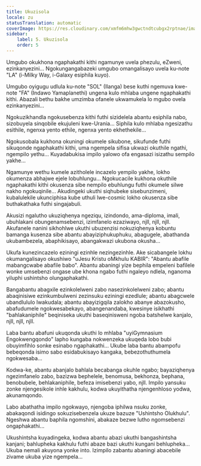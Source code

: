```yaml
---
title: Ukuzisola
locale: zu
statusTranslation: automatic
coverImage: https://res.cloudinary.com/xmfm6mhw3gwctndtcubgx2rptnae/image/upload/v1740468922/small_cover_tratado_de_psicologia_revolucionaria_a4c0dca4e0.webp
sidebar:
    label: 5. Ukuzisola
    order: 5
---
```

Umgubo okukhona ngaphakathi kithi ngamunye uvela phezulu, eZweni, ezinkanyezini... Ngokungangabazeki umgubo omangalisayo uvela ku-note "LA" (i-Milky Way, i-Galaxy esiphila kuyo).

Umgubo oyigugu udlula ku-note "SOL" (Ilanga) bese kuthi ngemuva kwe-note "FA" (Indawo Yamaplanethi) ungena kulo mhlaba ungene ngaphakathi kithi. Abazali bethu bakhe umzimba ofanele ukwamukela lo mgubo ovela ezinkanyezini...

Ngokuzikhandla ngokusebenza kithi futhi sizidelela abantu esiphila nabo, sizobuyela sinqobile ekujuleni kwe-Urania... Siphila kulo mhlaba ngesizathu esithile, ngenxa yento ethile, ngenxa yento ekhethekile...

Ngokusobala kukhona okuningi okumele sikubone, sikufunde futhi sikuqonde ngaphakathi kithi, uma ngempela sifisa ukwazi okuthile ngathi, ngempilo yethu... Kuyadabukisa impilo yalowo ofa engasazi isizathu sempilo yakhe...

Ngamunye wethu kumele azitholele incazelo yempilo yakhe, lokho okumenza abhajwe ejele lobuhlungu... Ngokucacile kukhona okuthile ngaphakathi kithi okusenza sibe nempilo ebuhlungu futhi okumele silwe nakho ngokuqinile... Akudingeki ukuthi siqhubeke sisebunzimeni, kubalulekile ukunciphisa kube uthuli lwe-cosmic lokho okusenza sibe buthakathaka futhi singajabuli.

Akusizi ngalutho ukuziqhenya ngeziqu, izindondo, ama-diploma, imali, ubuhlakani obungenamsebenzi, izimfanelo ezaziwayo, njll, njll, njll. Akufanele nanini sikhohlwe ukuthi ubuzenzisi nokuziqhenya kobuntu bamanga kusenza sibe abantu abayiziphukuphuku, abagugele, abathanda ukubambezela, abaphikisayo, abangakwazi ukubona okusha...

Ukufa kunezincazelo eziningi ezinhle nezingezinhle. Ake sicabangele lokhu okumangalisayo okushiwo "uJesu Kristu oMkhulu KABIR": "Abantu abafile mabangcwabe abafile babo". Abantu abaningi yize bephila empeleni bafilele wonke umsebenzi ongase ube khona ngabo futhi ngaleyo ndlela, nganoma yiluphi ushintsho olungaphakathi.

Bangabantu abagxile ezinkolelweni zabo nasezinkolelweni zabo; abantu abaqinisiwe ezinkumbulweni zezinsuku eziningi ezedlule; abantu abagcwele ubandlululo lwakudala; abantu abayizigqila zalokho abanye abazokusho, abafudumele ngokwesabekayo, abangenandaba, kwesinye isikhathi "bahlakaniphile" beqiniseka ukuthi baseqinisweni ngoba batshelwe kanjalo, njll, njll, njll.

Laba bantu abafuni ukuqonda ukuthi lo mhlaba "uyiGymnasium Engokwengqondo" lapho kungaba nokwenzeka ukuqeda lobo bubi obuyimfihlo sonke esinabo ngaphakathi... Ukube laba bantu abampofu bebeqonda isimo sabo esidabukisayo kangaka, bebezothuthumela ngokwesaba...

Kodwa-ke, abantu abanjalo bahlala becabanga okuhle ngabo; bayaziqhenya ngezimfanelo zabo, bazizwa bephelele, benomusa, bekhonza, bephana, benobubele, behlakaniphile, befeza imisebenzi yabo, njll. Impilo yansuku zonke njengesikole inhle kakhulu, kodwa ukuyithatha njengenhloso yodwa, akunamqondo.

Labo abathatha impilo ngokwayo, njengoba iphilwa nsuku zonke, abakaqondi isidingo sokuzisebenzela ukuze bazuze "Ushintsho Olukhulu". Ngeshwa abantu baphila ngomshini, abakaze bezwe lutho ngomsebenzi ongaphakathi...

Ukushintsha kuyadingeka, kodwa abantu abazi ukuthi bangashintsha kanjani; bahlupheka kakhulu futhi abaze bazi ukuthi kungani behlupheka... Ukuba nemali akuyona yonke into. Izimpilo zabantu abaningi abacebile zivame ukuba yize ngempela...

